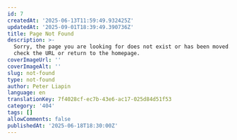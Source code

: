 ```yaml
---
id: 7
createdAt: '2025-06-13T11:59:49.932425Z'
updatedAt: '2025-09-01T18:39:49.390736Z'
title: Page Not Found
description: >-
  Sorry, the page you are looking for does not exist or has been moved. Please
  check the URL or return to the homepage.
coverImageUrl: ''
coverImageAlt: ''
slug: not-found
type: not-found
author: Peter Liapin
language: en
translationKey: 7f4028cf-ec7b-43e6-ac17-025d84d51f53
category: '404'
tags: []
allowComments: false
publishedAt: '2025-06-18T18:30:00Z'
---
```


<NotFoundSection 
  badge="404 Error"
  title="Page Not Found"
  description="Sorry, the page you are looking for does not exist or has been moved. Please check the URL or return to the homepage."
  buttonText="Go Home"
  buttonLink="/"
/>
